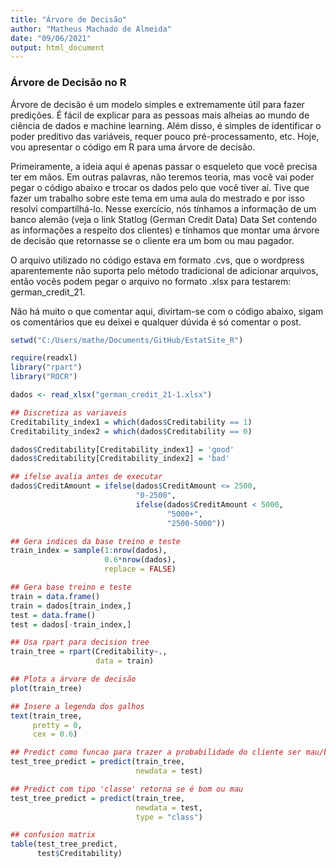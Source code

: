 ```yaml
---
title: "Árvore de Decisão"
author: "Matheus Machado de Almeida"
date: "09/06/2021"
output: html_document
---
```


### Árvore de Decisão no R

Árvore de decisão é um modelo simples e extremamente útil para fazer predições. É fácil de explicar para as pessoas mais alheias ao mundo de ciência de dados e machine learning. Além disso, é simples de identificar o poder preditivo das variáveis, requer pouco pré-processamento, etc. Hoje, vou apresentar o código em R para uma árvore de decisão.

Primeiramente, a ideia aqui é apenas passar o esqueleto que você precisa ter em mãos. Em outras palavras, não teremos teoria, mas você vai poder pegar o código abaixo e trocar os dados pelo que você tiver aí. Tive que fazer um trabalho sobre este tema em uma aula do mestrado e por isso resolvi compartilhá-lo. Nesse exercício, nós tínhamos a informação de um banco alemão (veja o link Statlog (German Credit Data) Data Set  contendo as informações a respeito dos clientes) e tínhamos que montar uma árvore de decisão que retornasse se o cliente era um bom ou mau pagador.

O arquivo utilizado no código estava em formato .cvs, que o wordpress aparentemente não suporta pelo método tradicional de adicionar arquivos, então vocês podem pegar o arquivo no formato .xlsx para testarem: german_credit_21.

Não há muito o que comentar aqui, divirtam-se com o código abaixo, sigam os comentários que eu deixei e qualquer dúvida é só comentar o post.

```r
setwd("C:/Users/mathe/Documents/GitHub/EstatSite_R")

require(readxl)
library("rpart")
library("ROCR")
```

```r
dados <- read_xlsx("german_credit_21-1.xlsx")

## Discretiza as variaveis
Creditability_index1 = which(dados$Creditability == 1)
Creditability_index2 = which(dados$Creditability == 0)

dados$Creditability[Creditability_index1] = 'good' 
dados$Creditability[Creditability_index2] = 'bad'

## ifelse avalia antes de executar
dados$CreditAmount = ifelse(dados$CreditAmount <= 2500, 
                            "0-2500", 
                            ifelse(dados$CreditAmount < 5000, 
                                   "5000+", 
                                   "2500-5000"))

## Gera indices da base treino e teste
train_index = sample(1:nrow(dados), 
                     0.6*nrow(dados), 
                     replace = FALSE)

## Gera base treino e teste
train = data.frame()
train = dados[train_index,] 
test = data.frame()
test = dados[-train_index,]

## Usa rpart para decision tree
train_tree = rpart(Creditability~., 
                   data = train)

## Plota a árvore de decisão
plot(train_tree)

## Insere a legenda dos galhos
text(train_tree, 
     pretty = 0, 
     cex = 0.6)

## Predict como funcao para trazer a probabilidade do cliente ser mau/bom
test_tree_predict = predict(train_tree, 
                            newdata = test)

## Predict com tipo 'classe' retorna se é bom ou mau
test_tree_predict = predict(train_tree, 
                            newdata = test, 
                            type = "class")

## confusion matrix
table(test_tree_predict, 
      test$Creditability)

```
